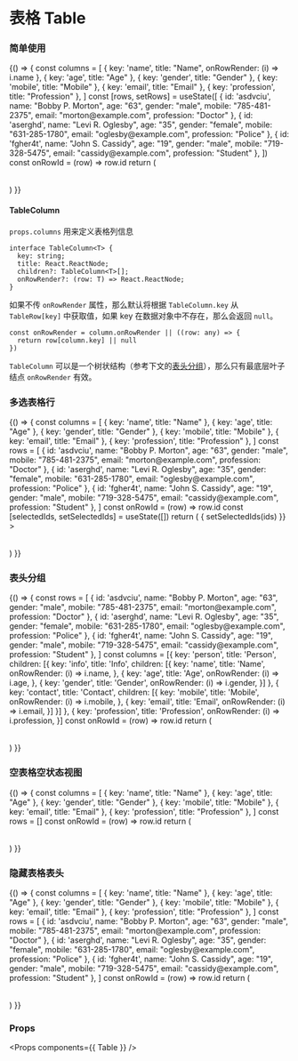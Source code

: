 
<Meta title="Table" component={Table} />

# 表格 Table

### 简单使用

<Preview>
  <Story name="Table">
    {() => {
      const columns = [
        { key: 'name', title: "Name", onRowRender: (i) => i.name },
        { key: 'age', title: "Age" },
        { key: 'gender', title: "Gender" },
        { key: 'mobile', title: "Mobile" },
        { key: 'email', title: "Email" },
        { key: 'profession', title: "Profession" },
      ]
      const [rows, setRows] = useState([
        { id: 'asdvciu', name: "Bobby P. Morton", age: "63", gender: "male", mobile: "785-481-2375", email: "morton@example.com", profession: "Doctor" },
        { id: 'aserghd', name: "Levi R. Oglesby", age: "35", gender: "female", mobile: "631-285-1780", email: "oglesby@example.com", profession: "Police" },
        { id: 'fgher4t', name: "John S. Cassidy", age: "19", gender: "male", mobile: "719-328-5475", email: "cassidy@example.com", profession: "Student" },
      ])
      const onRowId = (row) => row.id
      return (
        <Table
          columns={columns}
          rows={rows}
          onRowId={onRowId}
        ></Table>
      )
    }}
  </Story>
</Preview>

#### TableColumn

`props.columns` 用来定义表格列信息

```tsx
interface TableColumn<T> {
  key: string;
  title: React.ReactNode;
  children?: TableColumn<T>[];
  onRowRender?: (row: T) => React.ReactNode;
}
```

如果不传 `onRowRender` 属性，那么默认将根据 `TableColumn.key` 从 `TableRow[key]` 中获取值，如果 key 在数据对象中不存在，那么会返回 `null`。

```tsx
const onRowRender = column.onRowRender || ((row: any) => {
  return row[column.key] || null
})
```

`TableColumn` 可以是一个树状结构（参考下文的[表头分组](#表头分组)），那么只有最底层叶子结点 `onRowRender` 有效。

### 多选表格行

<Preview>
  <Story name="Table with selection">
    {() => {
      const columns = [
        { key: 'name', title: "Name" },
        { key: 'age', title: "Age" },
        { key: 'gender', title: "Gender" },
        { key: 'mobile', title: "Mobile" },
        { key: 'email', title: "Email" },
        { key: 'profession', title: "Profession" },
      ]
      const rows = [
        { id: 'asdvciu', name: "Bobby P. Morton", age: "63", gender: "male", mobile: "785-481-2375", email: "morton@example.com", profession: "Doctor" },
        { id: 'aserghd', name: "Levi R. Oglesby", age: "35", gender: "female", mobile: "631-285-1780", email: "oglesby@example.com", profession: "Police" },
        { id: 'fgher4t', name: "John S. Cassidy", age: "19", gender: "male", mobile: "719-328-5475", email: "cassidy@example.com", profession: "Student" },
      ]
      const onRowId = (row) => row.id
      const [selectedIds, setSelectedIds] = useState([])
      return (
        <Table
          columns={columns}
          rows={rows}
          onRowId={onRowId}
          selectedRowIds={selectedIds}
          onSelected={(ids) => { setSelectedIds(ids) }}
        ></Table>
      )
    }}
  </Story>
</Preview>

### 表头分组

<Preview>
  <Story name="Table with grouping column">
    {() => {
      const rows = [
        { id: 'asdvciu', name: "Bobby P. Morton", age: "63", gender: "male", mobile: "785-481-2375", email: "morton@example.com", profession: "Doctor" },
        { id: 'aserghd', name: "Levi R. Oglesby", age: "35", gender: "female", mobile: "631-285-1780", email: "oglesby@example.com", profession: "Police" },
        { id: 'fgher4t', name: "John S. Cassidy", age: "19", gender: "male", mobile: "719-328-5475", email: "cassidy@example.com", profession: "Student" },
      ]
      const columns = [{
        key: 'person',
        title: 'Person',
        children: [{
          key: 'info',
          title: 'Info',
          children: [{
            key: 'name',
            title: 'Name',
            onRowRender: (i) => i.name,
          }, {
            key: 'age',
            title: 'Age',
            onRowRender: (i) => i.age,
          }, {
            key: 'gender',
            title: 'Gender',
            onRowRender: (i) => i.gender,
          }]
        }, {
          key: 'contact',
          title: 'Contact',
          children: [{
            key: 'mobile',
            title: 'Mobile',
            onRowRender: (i) => i.mobile,
          }, {
            key: 'email',
            title: 'Email',
            onRowRender: (i) => i.email,
          }]
        }]
      }, {
        key: 'profession',
        title: 'Profession',
        onRowRender: (i) => i.profession,
      }]
      const onRowId = (row) => row.id
      return (
        <Table
          columns={columns}
          rows={rows}
          onRowId={onRowId}
        ></Table>
      )
    }}
  </Story>
</Preview>

### 空表格空状态视图

<Preview>
  <Story name="Table with empty data">
    {() => {
      const columns = [
        { key: 'name', title: "Name" },
        { key: 'age', title: "Age" },
        { key: 'gender', title: "Gender" },
        { key: 'mobile', title: "Mobile" },
        { key: 'email', title: "Email" },
        { key: 'profession', title: "Profession" },
      ]
      const rows = []
      const onRowId = (row) => row.id
      return (
        <Table
          columns={columns}
          rows={rows}
          onRowId={onRowId}
        ></Table>
      )
    }}
  </Story>
</Preview>

### 隐藏表格表头

<Preview>
  <Story name="Table hide header">
    {() => {
      const columns = [
        { key: 'name', title: "Name" },
        { key: 'age', title: "Age" },
        { key: 'gender', title: "Gender" },
        { key: 'mobile', title: "Mobile" },
        { key: 'email', title: "Email" },
        { key: 'profession', title: "Profession" },
      ]
      const rows = [
        { id: 'asdvciu', name: "Bobby P. Morton", age: "63", gender: "male", mobile: "785-481-2375", email: "morton@example.com", profession: "Doctor" },
        { id: 'aserghd', name: "Levi R. Oglesby", age: "35", gender: "female", mobile: "631-285-1780", email: "oglesby@example.com", profession: "Police" },
        { id: 'fgher4t', name: "John S. Cassidy", age: "19", gender: "male", mobile: "719-328-5475", email: "cassidy@example.com", profession: "Student" },
      ]
      const onRowId = (row) => row.id
      return (
        <Table
          columns={columns}
          rows={rows}
          onRowId={onRowId}
          hideHeader
        ></Table>
      )
    }}
  </Story>
</Preview>

### Props

<Props components={{ Table }} />